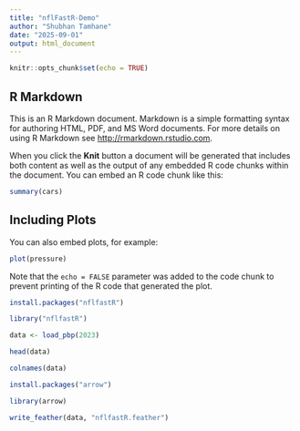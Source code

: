 ```yaml
---
title: "nflFastR-Demo"
author: "Shubhan Tamhane"
date: "2025-09-01"
output: html_document
---
```


```r
knitr::opts_chunk$set(echo = TRUE)
```

## R Markdown

This is an R Markdown document. Markdown is a simple formatting syntax for authoring HTML, PDF, and MS Word documents. For more details on using R Markdown see <http://rmarkdown.rstudio.com>.

When you click the **Knit** button a document will be generated that includes both content as well as the output of any embedded R code chunks within the document. You can embed an R code chunk like this:

```r
summary(cars)
```

## Including Plots

You can also embed plots, for example:

```r
plot(pressure)
```

Note that the `echo = FALSE` parameter was added to the code chunk to prevent printing of the R code that generated the plot.

```r
install.packages("nflfastR")
```

```r
library("nflfastR")
```

```r
data <- load_pbp(2023)
```

```r
head(data)
```

```r
colnames(data)
```

```r
install.packages("arrow")
```
```r
library(arrow)
```

```r
write_feather(data, "nflfastR.feather")
```